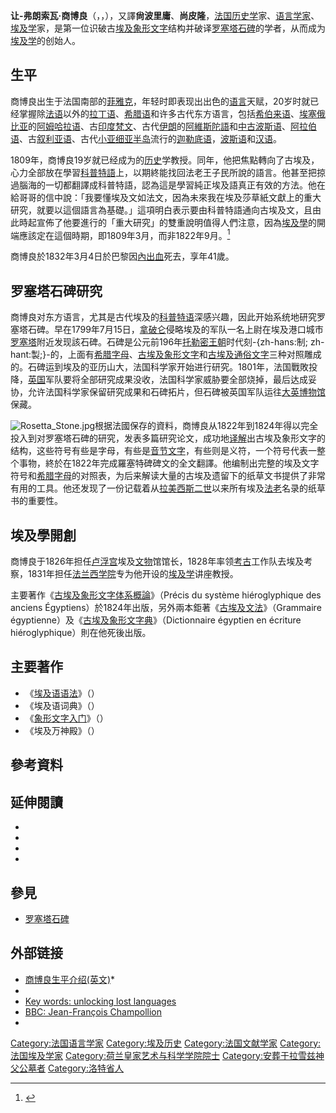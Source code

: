 {{noteTA
|G1=法国地名
|1=zh-cn:让-弗朗索瓦; zh-tw:尚-法蘭索瓦
}}
{{Infobox_Scientist
|name              = 让-弗朗索瓦·商博良
|box_width         =
|image             = Leon Cogniet - Jean-Francois Champollion.jpg
|image_size        = 220px
|caption           = 让-弗朗索瓦·商博良，{{tsl|en|Léon Cogniet|萊昂·科涅}}繪
|birth_date        = {{birth date|df=yes|1790|12|23}}
|birth_place       = {{FRA-1638}}[[洛特省|洛特省]][[菲雅克|菲雅克]]
|death_date        = {{death date and age|df=yes|1832|3|4|1790|12|23}}
|death_place       = {{FRA-1830}}[[巴黎|巴黎]]
|residence  = 
|citizenship = 
|nationality       ={{FRA}}
|ethnicity         = 
|field             =  [[圣书体|圣书体]] 
|work_institutions = 
|alma_mater        = 
|doctoral_advisor  = 
|doctoral_students = 
|known_for         = 破译[[罗塞塔石碑|罗塞塔石碑]]
|author_abbrev_bot =|author_abbrev_zoo = 
|influences        = 
|influenced        = 
|prizes            = 
|religion =
|footnotes =
|signature         =
}}

'''让-弗朗索瓦·商博良'''（{{Lang-fr|Jean-François Champollion}}，{{IPA-fr|ʒɑ̃ fʁɑ̃swa ʃɑ̃pɔljɔ̃}}，{{bd|1790年|12月23日|1832年|3月4日|}}），又譯'''尙波里庸'''、'''尚皮隆'''，[[法国|法国]][[历史学|历史学]]家、[[语言学家|语言学家]]、[[埃及学|埃及学]]家，是第一位识破古[[埃及象形文|埃及象形文字]]结构并破译[[罗塞塔石碑|罗塞塔石碑]]的学者，从而成为[[埃及学|埃及学]]的创始人。

== 生平 ==
商博良出生于法国南部的[[菲雅克|菲雅克]]，年轻时即表现出出色的[[语言|语言]]天赋，20岁时就已经掌握除[[法语|法语]]以外的[[拉丁语|拉丁语]]、[[希腊语|希腊语]]和许多古代东方语言，包括[[希伯来语|希伯来语]]、[[埃塞俄比亚|埃塞俄比亚]]的[[阿姆哈拉语|阿姆哈拉语]]、古[[印度|印度]][[梵文|梵文]]、古代[[伊朗|伊朗]]的[[阿維斯陀語|阿維斯陀語]]和[[中古波斯语|中古波斯语]]、[[阿拉伯语|阿拉伯语]]、古[[叙利亚语|叙利亚语]]、古代[[小亚细亚半岛|小亚细亚半岛]]流行的[[迦勒底语|迦勒底语]]，[[波斯语|波斯语]]和[[汉语|汉语]]。

1809年，商博良19岁就已经成为{{tsl|fr|Académie de Grenoble|格勒诺布尔學院}}的[[历史|历史]]学教授。同年，他把焦點轉向了古埃及，心力全部放在學習[[科普特語|科普特語]]上，以期終能找回法老王子民所說的語言。他甚至把掠過腦海的一切都翻譯成科普特語，認為這是學習純正埃及語真正有效的方法。他在給哥哥的信中說：「我要懂埃及文如法文，因為未來我在埃及莎草紙文獻上的重大研究，就要以這個語言為基礎。」這項明白表示要由科普特語通向古埃及文，且由此時起宣佈了他要進行的「重大研究」的雙重說明值得人們注意，因為[[埃及學|埃及學]]的開端應該定在這個時期，即1809年3月，而非1822年9月。<ref>{{Cite book |last=Dewachter |first=Michel |others=呂淑蓉/譯 |date=2003年8月20日 |title=《埃及學家商博良：破解古埃及文的天才》 |series=[[發現之旅叢書|發現之旅]] |volume=[[發現之旅叢書書目列表|68]] |url=https://www.goodreads.com/book/show/35074182 |location=臺北 |publisher=[[時報文化|時報文化]] |pages=第30–31頁 |chapter=第二章：閱讀歷史，創造歷史—「跟自己說科普特語」 |language=zh-TW |isbn=978-957-13-3937-5 |access-date=2017年12月18日 |archive-date=2018年6月20日 |archive-url=https://web.archive.org/web/20180620232444/https://www.goodreads.com/book/show/35074182 |dead-url=no }}</ref>

商博良於1832年3月4日於巴黎因[[內出血|內出血]]死去，享年41歲。

== 罗塞塔石碑研究 ==
{{main|羅塞塔石碑}}

商博良对东方语言，尤其是古代埃及的[[科普特语|科普特语]]深感兴趣，因此开始系统地研究罗塞塔石碑。早在1799年7月15日，[[拿破仑|拿破仑]]侵略埃及的军队一名上尉{{link-fr|皮埃尔·弗朗索瓦·札維耶·布夏賀|Pierre-François-Xavier Bouchard}}在埃及港口城市[[罗塞塔|罗塞塔]]附近发现該石碑。石碑是公元前196年[[托勒密王朝|托勒密王朝]]时代刻-{zh-hans:制; zh-hant:製;}-的，上面有[[古希臘語|希腊字母]]、[[圣书体|古埃及象形文字]]和[[世俗體|古埃及通俗文字]]三种对照雕成的。石碑运到埃及的亚历山大，法国科学家开始进行研究。1801年，法国戰敗投降，[[英国|英国]]军队要将全部研究成果没收，法国科学家威胁要全部烧掉，最后达成妥协，允许法国科学家保留研究成果和石碑拓片，但石碑被英国军队运往[[大英博物馆|大英博物馆]]保藏。

[[File:Rosetta_Stone.jpg|right]]根据法國保存的資料，商博良从1822年到1824年得以完全投入到对罗塞塔石碑的研究，发表多篇研究论文，成功地[[古埃及文字的破译|译解]]出古埃及象形文字的结构，这些符号有些是字母，有些是[[音节|音节]][[文字|文字]]，有些则是义符，一个符号代表一整个事物，終於在1822年完成羅塞特碑碑文的全文翻譯。他编制出完整的埃及文字符号和[[希腊字母|希腊字母]]的对照表，为后来解读大量的古埃及遗留下的纸草文书提供了非常有用的工具。他还发现了一份记载着从[[拉美西斯二世|拉美西斯二世]]以来所有埃及[[法老|法老]]名录的纸草书的重要性。

== 埃及學開創 ==
商博良于1826年担任[[卢浮宫|卢浮宫]]埃及[[文物|文物]]馆馆长，1828年率领[[考古|考古]]工作队去埃及考察，1831年担任[[法兰西学院|法兰西学院]]专为他开设的[[埃及学|埃及学]]讲座教授。

主要著作《[[古埃及象形文字体系概論|古埃及象形文字体系概論]]》（Précis du système hiéroglyphique des anciens Égyptiens）於1824年出版，另外兩本鉅著《[[古埃及文法|古埃及文法]]》（Grammaire égyptienne）及《[[古埃及象形文字典|古埃及象形文字典]]》（Dictionnaire égyptien en écriture hiéroglyphique）則在他死後出版。

== 主要著作 ==
* 《[[埃及语语法|埃及语语法]]》（''{{lang|fr|Grammaire égyptienne}}''）
* 《埃及语词典》（''{{lang|fr|Dictionnaire égyptien}}''）
* 《[[象形文字入门|象形文字入门]]》（''{{lang|fr|Précis du système hiéroglyphique des anciens Égyptiens}}''）
* 《埃及万神殿》（''{{lang|fr|Panthéon égyptien}}''）

== 參考資料 ==
{{Reflist}}

== 延伸閱讀 ==
{{refbegin|2}}
* {{cite journal | last = Allen | first = Don Cameron | title = The Predecessors of Champollion | journal = Proceedings of the American Philosophical Society | volume = 104 | issue = 5 | pages = 527–547 | year = 1960 }}
* {{cite book | last = Adkins | first = Lesley |author2=Adkins, Roy | title = The Keys of Egypt: The Obsession to Decipher Egyptian Hieroglyphs | publisher = HarperCollins Publishers | year = 2000 | isbn = 0-06-019439-1 }}
* {{cite book | last = Meyerson | first = Daniel | title = The Linguist and the Emperor: Napoleon and Champollion's Quest to Decipher the Rosetta Stone | url = https://archive.org/details/linguistemperorn0000meye_u8e6 | publisher = Random House Trade | year = 2005 | isbn = 0-345-44872-3 }}
* {{Cite book |author={{Link-fr|米謝·戴華特|Michel Dewachter}} |others=呂淑蓉/譯 |year=2003 |title=《埃及學家商博良：破解古埃及文的天才》 |series=[[發現之旅叢書|發現之旅]] |volume=[[發現之旅叢書書目列表|68]] |url=https://www.goodreads.com/book/show/35074182 |location=臺北 |publisher=時報文化 |isbn=978-957-13-3937-5 |access-date=2017-12-18 |archive-date=2018-06-20 |archive-url=https://web.archive.org/web/20180620232444/https://www.goodreads.com/book/show/35074182 |dead-url=no }}
{{refend}}

== 參見 ==
* [[罗塞塔石碑|罗塞塔石碑]]

== 外部链接 ==
{{Commons}}
* [https://web.archive.org/web/20080422062524/http://www.egyptology.com/kmt/winter95_96/giants.html 商博良生平介绍(英文)]* {{Gutenberg author |id=Champollion,+Jean-François | name=Jean-François Champollion}}
*
* [http://books.guardian.co.uk/lrb/articles/0,6109,793935,00.html Key words: unlocking lost languages]{{Wayback|url=http://books.guardian.co.uk/lrb/articles/0,6109,793935,00.html |date=20080623021554 }}
* [http://www.bbc.co.uk/history/historic_figures/champollion_jean.shtml BBC: Jean-François Champollion]{{Wayback|url=http://www.bbc.co.uk/history/historic_figures/champollion_jean.shtml |date=20150512174855 }}
* {{Cite NIE|wstitle=Champollion, Jean François |short=x}}

{{Authority control}}
{{DEFAULTSORT:Champollion, Jean-Francois}}
[[Category:法国语言学家|Category:法国语言学家]]
[[Category:埃及历史|Category:埃及历史]]
[[Category:法国文献学家|Category:法国文献学家]]
[[Category:法国埃及学家|Category:法国埃及学家]]
[[Category:荷兰皇家艺术与科学学院院士|Category:荷兰皇家艺术与科学学院院士]]
[[Category:安葬于拉雪兹神父公墓者|Category:安葬于拉雪兹神父公墓者]]
[[Category:洛特省人|Category:洛特省人]]
